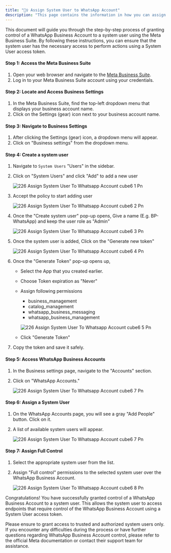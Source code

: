 ```yaml
---
title: "🦸‍♀️ Assign System User to WhatsApp Account"
description: "This page contains the information in how you can assign system user to the WhatsApp Account"
---
```


This document will guide you through the step-by-step process of granting control of a WhatsApp Business Account to a system user using the Meta Business Suite. By following these instructions, you can ensure that the system user has the necessary access to perform actions using a System User access token.

#### **Step 1: Access the Meta Business Suite**

1. Open your web browser and navigate to the [Meta Business Suite](https://business.facebook.com/).
2. Log in to your Meta Business Suite account using your credentials.

#### **Step 2: Locate and Access Business Settings**

1. In the Meta Business Suite, find the top-left dropdown menu that displays your business account name.
2. Click on the Settings (gear) icon next to your business account name.

#### **Step 3: Navigate to Business Settings**

1. After clicking the Settings (gear) icon, a dropdown menu will appear.
2. Click on "Business settings" from the dropdown menu.

#### **Step 4: Create a system user**

1. Navigate to `System Users` "Users" in the sidebar.
2. Click on "System Users" and click "Add" to add a new user

   ![226 Assign System User To Whatsapp Account cube6 1 Pn](/images/platform-guidelines-training/assign-system-user/226.assign_system_user_to_whatsapp_account__cube6-1.png)
3. Accept the policy to start adding user

   ![226 Assign System User To Whatsapp Account cube6 2 Pn](/images/platform-guidelines-training/assign-system-user/226.assign_system_user_to_whatsapp_account__cube6-2.png)
4. Once the "Create system user" pop-up opens, Give a name (E.g. BP-WhatsApp) and keep the user role as "Admin"

   ![226 Assign System User To Whatsapp Account cube6 3 Pn](/images/platform-guidelines-training/assign-system-user/226.assign_system_user_to_whatsapp_account__cube6-3.png)
5. Once the system user is added, Click on the "Generate new token"

   ![226 Assign System User To Whatsapp Account cube6 4 Pn](/images/platform-guidelines-training/assign-system-user/226.assign_system_user_to_whatsapp_account__cube6-4.png)
6. Once the "Generate Token" pop-up opens up,
   - Select the App that you created earlier.
   - Choose Token expiration as "Never"
   - Assign following permissions
     - business_management
     - catalog_management
     - whatsapp_business_messaging
     - whatsapp_business_management

     ![226 Assign System User To Whatsapp Account cube6 5 Pn](/images/platform-guidelines-training/assign-system-user/226.assign_system_user_to_whatsapp_account__cube6-5.png)
   - Click "Generate Token"
7. Copy the token and save it safely.

#### **Step 5: Access WhatsApp Business Accounts**

1. In the Business settings page, navigate to the "Accounts" section.
2. Click on "WhatsApp Accounts."

   ![226 Assign System User To Whatsapp Account cube6 7 Pn](/images/platform-guidelines-training/assign-system-user/226.assign_system_user_to_whatsapp_account__cube6-6.png)

#### **Step 6: Assign a System User**

1. On the WhatsApp Accounts page, you will see a gray "Add People" button. Click on it.
2. A list of available system users will appear.

   ![226 Assign System User To Whatsapp Account cube6 7 Pn](/images/platform-guidelines-training/assign-system-user/226.assign_system_user_to_whatsapp_account__cube6-7.png)

#### **Step 7: Assign Full Control**

1. Select the appropriate system user from the list.
2. Assign "Full control" permissions to the selected system user over the WhatsApp Business Account.

   ![226 Assign System User To Whatsapp Account cube6 8 Pn](/images/platform-guidelines-training/assign-system-user/226.assign_system_user_to_whatsapp_account__cube6-8.png)

Congratulations\! You have successfully granted control of a WhatsApp Business Account to a system user. This allows the system user to access endpoints that require control of the WhatsApp Business Account using a System User access token.

Please ensure to grant access to trusted and authorized system users only. If you encounter any difficulties during the process or have further questions regarding WhatsApp Business Account control, please refer to the official Meta documentation or contact their support team for assistance.